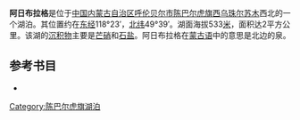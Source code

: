 {{Infobox_lake
 |湖泊名稱 = 阿日布拉格
 |湖泊照片 = 
 |湖泊照片標題 = 
 |測深圖 = 
 |測深圖標題 = 
 |湖泊所在地 = [[中华人民共和国|中华人民共和国]][[内蒙古自治区|内蒙古自治区]][[呼伦贝尔市|呼伦贝尔市]][[陈巴尔虎旗|陈巴尔虎旗]]
 |座標 = {{coord|49.39|N|118.23|E|region:zh_type:waterbody_scale:5000000|display=inline,title}} 
 |湖泊類別 = 淡水
 |流入 = 
 |流出 = 
 |集水區面積 = 
 |集水區國家 = 
 |湖泊長度 = 
 |湖泊闊度 = 
 |湖泊面積 = 2平方公里
 |平均深度 = 
 |最深深度 = 
 |水體體積 = 
 |湖水停留時間 = 
 |湖岸線長度 = 
 |海拔高度 = 533m
 |湖中島嶼 = 
 |湖邊城鎮 = 
}}
'''阿日布拉格'''是位于[[中国|中国]][[内蒙古自治区|内蒙古自治区]][[呼伦贝尔市|呼伦贝尔市]][[陈巴尔虎旗|陈巴尔虎旗]][[西乌珠尔苏木|西乌珠尔苏木]]西北的一个湖泊。其位置约在[[东经|东经]]118°23′，[[北纬|北纬]]49°39′。湖面海拔533[[米_(單位)|米]]，面积达2平方公里。该湖的[[沉积物|沉积物]]主要是[[芒硝|芒硝]]和[[石盐|石盐]]。阿日布拉格在[[蒙古语|蒙古语]]中的意思是北边的泉。
== 参考书目 ==
*{{cite book|author=牧寒 |title=《内蒙古湖泊》 |year=2003 |publisher=内蒙古人民出版社 |isbn=9787204039883  }}
{{模板:呼伦贝尔市湖泊}}
{{内蒙古小作品}}
{{地理小作品}}

[[Category:陈巴尔虎旗湖泊|Category:陈巴尔虎旗湖泊]]